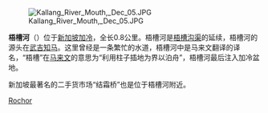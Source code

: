 {{unreferenced|time=2011-10-01T06:02:01+00:00}}
{{coord|1|18|N|103|52|E|display=title|region:SG_type:river_source:GNS-enwiki}}
[[File:Kallang_River_Mouth,_Dec_05.JPG|thumb]]

'''梧槽河'''（{{lang-en|Rochor River}}）位于[[新加坡|新加坡]][[加冷|加冷]]，全长0.8公里。梧槽河是[[梧槽沟渠|梧槽沟渠]]的延续，梧槽河的源头在[[武吉知马|武吉知马]]。这里曾经是一条繁忙的水道，梧槽河中是马来文翻译的译名，“梧槽”在[[马来文|马来文]]的意思为“利用柱子插地为界以泊舟”，梧槽河最后注入加冷盆地。

新加坡最著名的二手货市场“结霜桥”也是位于梧槽河附近。

[[Category:新加坡河流|Rochor]]